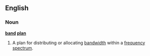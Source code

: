 ==English==
===Noun===
{{wikipedia}}
'''[[band]] [[plan]]'''
#A plan for distributing or allocating [[bandwidth]] within a [[frequency]] [[spectrum]].